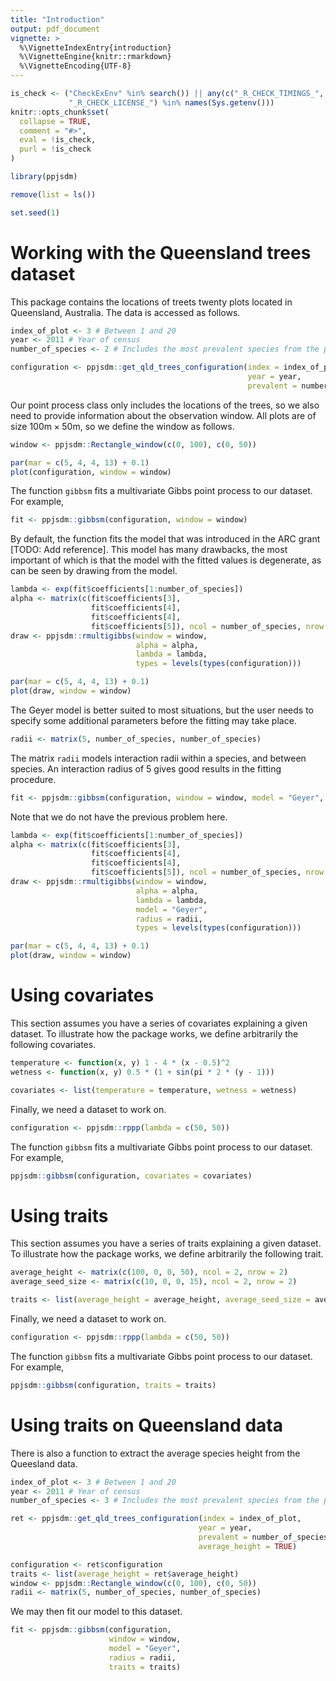 ```yaml
---
title: "Introduction"
output: pdf_document
vignette: >
  %\VignetteIndexEntry{introduction}
  %\VignetteEngine{knitr::rmarkdown}
  %\VignetteEncoding{UTF-8}
---
```


```r
is_check <- ("CheckExEnv" %in% search()) || any(c("_R_CHECK_TIMINGS_",
             "_R_CHECK_LICENSE_") %in% names(Sys.getenv()))
knitr::opts_chunk$set(
  collapse = TRUE,
  comment = "#>",
  eval = !is_check,
  purl = !is_check
)
```

```r
library(ppjsdm)

remove(list = ls())

set.seed(1)
```

# Working with the Queensland trees dataset

This package contains the locations of treets twenty plots located in Queensland, Australia.
The data is accessed as follows.

```r
index_of_plot <- 3 # Between 1 and 20
year <- 2011 # Year of census
number_of_species <- 2 # Includes the most prevalent species from the plot

configuration <- ppjsdm::get_qld_trees_configuration(index = index_of_plot, 
                                                     year = year, 
                                                     prevalent = number_of_species)
```

Our point process class only includes the locations of the trees, so we also need to provide information about the observation window.
All plots are of size $100\mathrm{m}\times50\mathrm{m}$, so we define the window as follows.

```r
window <- ppjsdm::Rectangle_window(c(0, 100), c(0, 50))
```

```r
par(mar = c(5, 4, 4, 13) + 0.1)
plot(configuration, window = window)
```

The function `gibbsm` fits a multivariate Gibbs point process to our dataset.
For example,

```r
fit <- ppjsdm::gibbsm(configuration, window = window)
```

By default, the function fits the model that was introduced in the ARC grant [TODO: Add reference].
This model has many drawbacks, the most important of which is that the model with the fitted values is degenerate, as can be seen by drawing from the model.

```r
lambda <- exp(fit$coefficients[1:number_of_species])
alpha <- matrix(c(fit$coefficients[3], 
                  fit$coefficients[4], 
                  fit$coefficients[4], 
                  fit$coefficients[5]), ncol = number_of_species, nrow = number_of_species)
draw <- ppjsdm::rmultigibbs(window = window, 
                            alpha = alpha, 
                            lambda = lambda, 
                            types = levels(types(configuration)))
```

```r
par(mar = c(5, 4, 4, 13) + 0.1)
plot(draw, window = window)
```

The Geyer model is better suited to most situations, but the user needs to specify some additional parameters before the fitting may take place.

```r
radii <- matrix(5, number_of_species, number_of_species)
```

The matrix `radii` models interaction radii within a species, and between species.
An interaction radius of $5$ gives good results in the fitting procedure.

```r
fit <- ppjsdm::gibbsm(configuration, window = window, model = "Geyer", radius = radii)
```

Note that we do not have the previous problem here.

```r
lambda <- exp(fit$coefficients[1:number_of_species])
alpha <- matrix(c(fit$coefficients[3], 
                  fit$coefficients[4], 
                  fit$coefficients[4], 
                  fit$coefficients[5]), ncol = number_of_species, nrow = number_of_species)
draw <- ppjsdm::rmultigibbs(window = window, 
                            alpha = alpha, 
                            lambda = lambda,
                            model = "Geyer", 
                            radius = radii,
                            types = levels(types(configuration)))
```

```r
par(mar = c(5, 4, 4, 13) + 0.1)
plot(draw, window = window)
```

# Using covariates

This section assumes you have a series of covariates explaining a given dataset. 
To illustrate how the package works, we define arbitrarily the following covariates.

```r
temperature <- function(x, y) 1 - 4 * (x - 0.5)^2
wetness <- function(x, y) 0.5 * (1 + sin(pi * 2 * (y - 1)))

covariates <- list(temperature = temperature, wetness = wetness)
```

Finally, we need a dataset to work on.

```r
configuration <- ppjsdm::rppp(lambda = c(50, 50))
```

The function `gibbsm` fits a multivariate Gibbs point process to our dataset.
For example,

```r
ppjsdm::gibbsm(configuration, covariates = covariates)
```

# Using traits

This section assumes you have a series of traits explaining a given dataset. 
To illustrate how the package works, we define arbitrarily the following trait.

```r
average_height <- matrix(c(100, 0, 0, 50), ncol = 2, nrow = 2)
average_seed_size <- matrix(c(10, 0, 0, 15), ncol = 2, nrow = 2)

traits <- list(average_height = average_height, average_seed_size = average_seed_size)
```

Finally, we need a dataset to work on.

```r
configuration <- ppjsdm::rppp(lambda = c(50, 50))
```

The function `gibbsm` fits a multivariate Gibbs point process to our dataset.
For example,

```r
ppjsdm::gibbsm(configuration, traits = traits)
```

# Using traits on Queensland data

There is also a function to extract the average species height from the Queesland data.

```r
index_of_plot <- 3 # Between 1 and 20
year <- 2011 # Year of census
number_of_species <- 3 # Includes the most prevalent species from the plot

ret <- ppjsdm::get_qld_trees_configuration(index = index_of_plot, 
                                          year = year, 
                                          prevalent = number_of_species,
                                          average_height = TRUE)

configuration <- ret$configuration
traits <- list(average_height = ret$average_height)
window <- ppjsdm::Rectangle_window(c(0, 100), c(0, 50))
radii <- matrix(5, number_of_species, number_of_species)
```

We may then fit our model to this dataset.

```r
fit <- ppjsdm::gibbsm(configuration, 
                      window = window, 
                      model = "Geyer", 
                      radius = radii, 
                      traits = traits)
```
